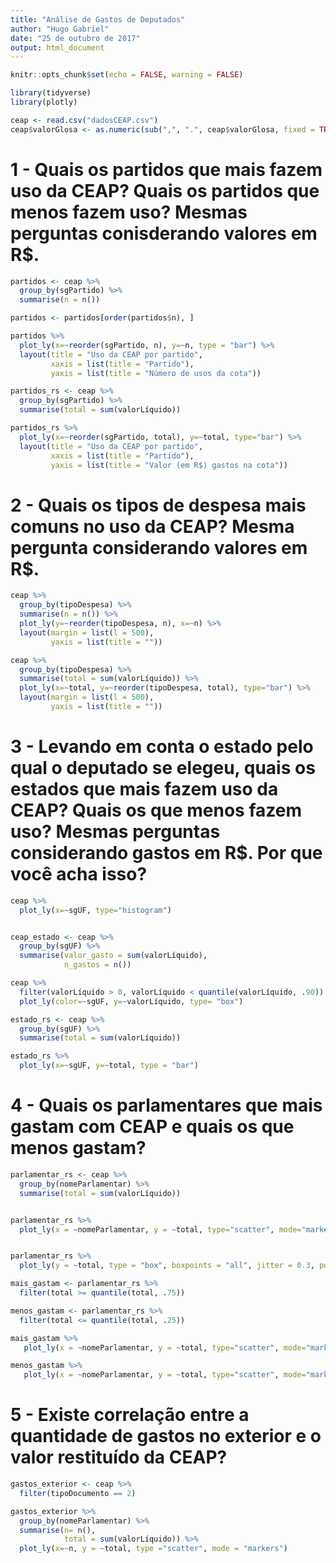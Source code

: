 ```yaml
---
title: "Análise de Gastos de Deputados"
author: "Hugo Gabriel"
date: "25 de outubro de 2017"
output: html_document
---
```


```r
knitr::opts_chunk$set(echo = FALSE, warning = FALSE)

library(tidyverse)
library(plotly)
```

```r
ceap <- read.csv("dadosCEAP.csv")
ceap$valorGlosa <- as.numeric(sub(",", ".", ceap$valorGlosa, fixed = TRUE)) 
```

# 1 - Quais os partidos que mais fazem uso da CEAP? Quais os partidos que menos fazem uso? Mesmas perguntas conisderando valores em R$.

```r
partidos <- ceap %>%
  group_by(sgPartido) %>%
  summarise(n = n())

partidos <- partidos[order(partidos$n), ]

partidos %>%
  plot_ly(x=~reorder(sgPartido, n), y=~n, type = "bar") %>%
  layout(title = "Uso da CEAP por partido",
         xaxis = list(title = "Partido"),
         yaxis = list(title = "Número de usos da cota"))

```

```r
partidos_rs <- ceap %>%
  group_by(sgPartido) %>%
  summarise(total = sum(valorLíquido))

partidos_rs %>%
  plot_ly(x=~reorder(sgPartido, total), y=~total, type="bar") %>%
  layout(title = "Uso da CEAP por partido",
         xaxis = list(title = "Partido"),
         yaxis = list(title = "Valor (em R$) gastos na cota")) 
```

# 2 - Quais os tipos de despesa mais comuns no uso da CEAP? Mesma pergunta considerando valores em R$.

```r
ceap %>%
  group_by(tipoDespesa) %>%
  summarise(n = n()) %>%
  plot_ly(y=~reorder(tipoDespesa, n), x=~n) %>%
  layout(margin = list(l = 500),
         yaxis = list(title = ""))
```

```r
ceap %>%
  group_by(tipoDespesa) %>%
  summarise(total = sum(valorLíquido)) %>%
  plot_ly(x=~total, y=~reorder(tipoDespesa, total), type="bar") %>%
  layout(margin = list(l = 500),
         yaxis = list(title = ""))

```

# 3 - Levando em conta o estado pelo qual o deputado se elegeu, quais os estados que mais fazem uso da CEAP? Quais os que menos fazem uso? Mesmas perguntas considerando gastos em R$. Por que você acha isso?

```r
ceap %>%
  plot_ly(x=~sgUF, type="histogram")


ceap_estado <- ceap %>%
  group_by(sgUF) %>%
  summarise(valor_gasto = sum(valorLíquido),
            n_gastos = n())

ceap %>%
  filter(valorLíquido > 0, valorLíquido < quantile(valorLíquido, .90)) %>%
  plot_ly(color=~sgUF, y=~valorLíquido, type= "box")
```

```r
estado_rs <- ceap %>%
  group_by(sgUF) %>%
  summarise(total = sum(valorLíquido))

estado_rs %>%
  plot_ly(x=~sgUF, y=~total, type = "bar")
```

# 4 - Quais os parlamentares que mais gastam com CEAP e quais os que menos gastam?

 
```r
parlamentar_rs <- ceap %>%
  group_by(nomeParlamentar) %>%
  summarise(total = sum(valorLíquido))


parlamentar_rs %>%
  plot_ly(x = ~nomeParlamentar, y = ~total, type="scatter", mode="markers")


parlamentar_rs %>%
  plot_ly(y = ~total, type = "box", boxpoints = "all", jitter = 0.3, pointpos = 0)

mais_gastam <- parlamentar_rs %>%
  filter(total >= quantile(total, .75))

menos_gastam <- parlamentar_rs %>%
  filter(total <= quantile(total, .25))

mais_gastam %>%
   plot_ly(x = ~nomeParlamentar, y = ~total, type="scatter", mode="markers")

menos_gastam %>%
   plot_ly(x = ~nomeParlamentar, y = ~total, type="scatter", mode="markers")

```

# 5 - Existe correlação entre a quantidade de gastos no exterior e o valor restituído da CEAP? 

```r
gastos_exterior <- ceap %>%
  filter(tipoDocumento == 2)

gastos_exterior %>%
  group_by(nomeParlamentar) %>%
  summarise(n= n(),
            total = sum(valorLíquido)) %>%
  plot_ly(x=~n, y = ~total, type ="scatter", mode = "markers")

```

